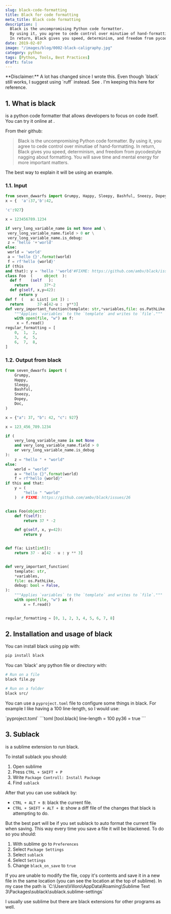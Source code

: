 ```yaml
---
slug: black-code-formatting
title: Black for code formatting
meta_title: Black code formatting
description: |
  Black is the uncompromising Python code formatter.
  By using it, you agree to cede control over minutiae of hand-formatting.
  In return, Black gives you speed, determinism, and freedom from pycodestyle nagging about formatting.
date: 2019-02-07
image: "/images/blog/0002-black-caligraphy.jpg"
category: python
tags: [Python, Tools, Best Practices]
draft: false
---
```


<Notice type="danger">
  **Disclaimer:** A lot has changed since I wrote this. Even though `black` still works, I suggest using `ruff` instead. See <FancyLink linkText="Exploring Astral's Fast Python Tools: uv and ruff" url="https://villoro.com/blog/astral-tools-uv-and-ruff/" dark="true"/>. I'm keeping this here for reference.
</Notice>

## 1. What is black

<FancyLink linkText="Black" url="https://github.com/ambv/black" company="github" dark="true"/> is a python code formatter that allows developers to focus on code itself. You can try it online at <FancyLink linkText="Black playground" url="https://black.now.sh/" company="default" dark="true"/>.

From their github:

> Black is the uncompromising Python code formatter. By using it, you agree to cede control over minutiae of hand-formatting. In return, Black gives you speed, determinism, and freedom from pycodestyle nagging about formatting. You will save time and mental energy for more important matters.

The best way to explain it will be using an example.

### 1.1. Input

```python
from seven_dwwarfs import Grumpy, Happy, Sleepy, Bashful, Sneezy, Dopey, Doc
x = {  'a':37,'b':42,

'c':927}

x = 123456789.1234

if very_long_variable_name is not None and \
 very_long_variable_name.field > 0 or \
 very_long_variable_name.is_debug:
 z = 'hello '+'world'
else:
 world = 'world'
 a = 'hello {}'.format(world)
 f = rf'hello {world}'
if (this
and that): y = 'hello ''world'#FIXME: https://github.com/ambv/black/issues/26
class Foo  (     object  ):
  def f    (self   ):
    return       37*-2
  def g(self, x,y=42):
      return y
def f  (   a: List[ int ]) :
  return      37-a[42-u :  y**3]
def very_important_function(template: str,*variables,file: os.PathLike,debug:bool=False,):
    """Applies `variables` to the `template` and writes to `file`."""
    with open(file, "w") as f:
     x = f.read()
regular_formatting = [
    0,  1,  2,
    3,  4,  5,
    6,  7,  8,
]
```

### 1.2. Output from black
```python
from seven_dwwarfs import (
    Grumpy,
    Happy,
    Sleepy,
    Bashful,
    Sneezy,
    Dopey,
    Doc,
)

x = {"a": 37, "b": 42, "c": 927}

x = 123_456_789.1234

if (
    very_long_variable_name is not None
    and very_long_variable_name.field > 0
    or very_long_variable_name.is_debug
):
    z = "hello " + "world"
else:
    world = "world"
    a = "hello {}".format(world)
    f = rf"hello {world}"
if this and that:
    y = (
        "hello " "world"
    )  # FIXME: https://github.com/ambv/black/issues/26


class Foo(object):
    def f(self):
        return 37 * -2

    def g(self, x, y=42):
        return y


def f(a: List[int]):
    return 37 - a[42 - u : y ** 3]


def very_important_function(
    template: str,
    *variables,
    file: os.PathLike,
    debug: bool = False,
):
    """Applies `variables` to the `template` and writes to `file`."""
    with open(file, "w") as f:
        x = f.read()


regular_formatting = [0, 1, 2, 3, 4, 5, 6, 7, 8]
```

## 2. Installation and usage of black

You can install black using pip with:

```sh
pip install black
```

You can 'black' any python file or directory with:
```sh
# Run on a file
black file.py

# Run on a folder
black src/
```

You can use a `pyproject.toml` file to configure some things in black. For example I like having a 100 line-length, so I would use:

<TerminalOutput color="stone">
  `pyproject.toml`
</TerminalOutput>
```toml
[tool.black]
line-length = 100
py36 = true
```

## 3. Sublack

<FancyLink linkText="Sublack" url="https://github.com/jgirardet/sublack" dark="true"/> is a sublime extension to run black. 

To install sublack you should:

1. Open sublime
2. Press `CTRL + SHIFT + P`
3. Write `Package Controll: Install Package`
4. Find `sublack`

After that you can use sublack by:

* `CTRL + ALT + B`: black the current file.
* `CTRL + SHIFT + ALT + B`: show a diff file of the changes that black is attempting to do.

But the best part will be if you set sublack to auto format the current file when saving. This way every time you save a file it will be blackened. To do so you should:

1. With sublime go to `Preferences`
2. Select `Package Settings`
3. Select `sublack`
4. Select `Settings`
5. Change `black_on_save` to `true`

<Notice type="warning">
    If you are unable to modify the file, copy it's contents and save it in a new file in the same location (you can see the location at the top of sublime).
    In my case the path is `C:\Users\Villoro\AppData\Roaming\Sublime Text 3\Packages\sublack\sublack.sublime-settings`
</Notice>

I usually use sublime but there are black extensions for other programs as well.
